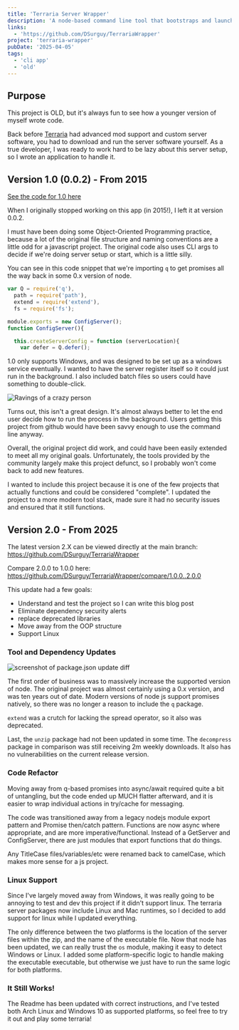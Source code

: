 ```yaml
---
title: 'Terraria Server Wrapper'
description: 'A node-based command line tool that bootstraps and launches a vanilla terraria server on Windows or Linux'
links:
  - 'https://github.com/DSurguy/TerrariaWrapper'
project: 'terraria-wrapper'
pubDate: '2025-04-05'
tags:
  - 'cli app'
  - 'old'
---
```


## Purpose
This project is OLD, but it's always fun to see how a younger version of myself wrote code.

Back before [Terraria](https://store.steampowered.com/app/105600/Terraria/) had advanced mod support and custom server software, you had to download and run the server software yourself. As a true developer, I was ready to work hard to be lazy about this server setup, so I wrote an application to handle it.

## Version 1.0 (0.0.2) - From 2015

[See the code for 1.0 here](https://github.com/DSurguy/TerrariaWrapper/tree/1.0.0)

When I originally stopped working on this app (in 2015!), I left it at version 0.0.2.

I must have been doing some Object-Oriented Programming practice, because a lot of the original file structure and naming conventions are a little odd for a javascript project. The original code also uses CLI args to decide if we're doing server setup or start, which is a little silly.

You can see in this code snippet that we're importing `q` to get promises all the way back in some 0.x version of node.

```js
var Q = require('q'),
  path = require('path'),
  extend = require('extend'),
  fs = require('fs');

module.exports = new ConfigServer();
function ConfigServer(){

  this.createServerConfig = function (serverLocation){
    var defer = Q.defer();
```

1.0 only supports Windows, and was designed to be set up as a windows service eventually. I wanted to have the server register itself so it could just run in the background. I also included batch files so users could have something to double-click.

![Ravings of a crazy person](/blog-assets/terraria-wrapper/windows-only.png "Screenshot of a readme line where I state support for windows only")

Turns out, this isn't a great design. It's almost always better to let the end user decide how to run the process in the background. Users getting this project from github would have been savvy enough to use the command line anyway.

Overall, the original project did work, and could have been easily extended to meet all my original goals. Unfortunately, the tools provided by the community largely make this project defunct, so I probably won't come back to add new features.

I wanted to include this project because it is one of the few projects that actually functions and could be considered "complete". I updated the project to a more modern tool stack, made sure it had no security issues and ensured that it still functions.

## Version 2.0 - From 2025

The latest version 2.X can be viewed directly at the main branch: https://github.com/DSurguy/TerrariaWrapper

Compare 2.0.0 to 1.0.0 here: https://github.com/DSurguy/TerrariaWrapper/compare/1.0.0..2.0.0

This update had a few goals:

- Understand and test the project so I can write this blog post
- Eliminate dependency security alerts
- replace deprecated libraries
- Move away from the OOP structure
- Support Linux

### Tool and Dependency Updates
![screenshot of package.json update diff](/blog-assets/terraria-wrapper/pkg-diff.png "package.json update diff")

The first order of business was to massively increase the supported version of node. The original project was almost certainly using a 0.x version, and was ten years out of date. Modern versions of node js support promises natively, so there was no longer a reason to include the `q` package.

`extend` was a crutch for lacking the spread operator, so it also was deprecated.

Last, the `unzip` package had not been updated in some time. The `decompress` package in comparison was still receiving 2m weekly downloads. It also has no vulnerabilities on the current release version.

### Code Refactor
Moving away from q-based promises into async/await required quite a bit of untangling, but the code ended up MUCH flatter afterward, and it is easier to wrap individual actions in try/cache for messaging.

The code was transitioned away from a legacy nodejs module export pattern and Promise then/catch pattern. Functions are now async where appropriate, and are more imperative/functional. Instead of a GetServer and ConfigServer, there are just modules that export functions that do things.

Any TitleCase files/variables/etc were renamed back to camelCase, which makes more sense for a js project.

### Linux Support
Since I've largely moved away from Windows, it was really going to be annoying to test and dev this project if it didn't support linux. The terraria server packages now include Linux and Mac runtimes, so I decided to add support for linux while I updated everything.

The only difference between the two platforms is the location of the server files within the zip, and the name of the executable file. Now that node has been updated, we can really trust the `os` module, making it easy to detect Windows or Linux. I added some platform-specific logic to handle making the executable executable, but otherwise we just have to run the same logic for both platforms.

### It Still Works!
The Readme has been updated with correct instructions, and I've tested both Arch Linux and Windows 10 as supported platforms, so feel free to try it out and play some terraria!